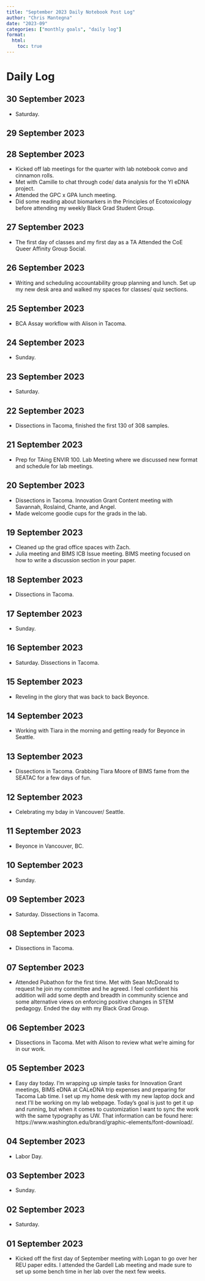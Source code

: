 ```yaml
---
title: "September 2023 Daily Notebook Post Log"
author: "Chris Mantegna"
date: "2023-09"
categories: ["monthly goals", "daily log"]
format:
  html:
    toc: true
---
```


# Daily Log

## 30 September 2023
- Saturday. 

## 29 September 2023

## 28 September 2023
- Kicked off lab meetings for the quarter with lab notebook convo and cinnamon rolls. 
- Met with Camille to chat through code/ data analysis for the YI eDNA project.
- Attended the GPC x GPA lunch meeting.
- Did some reading about biomarkers in the Principles of Ecotoxicology before attending my weekly Black Grad Student Group.

## 27 September 2023
- The first day of classes and my first day as a TA Attended the CoE Queer Affinity Group Social.

## 26 September 2023
- Writing and scheduling accountability group planning and lunch. Set up my new desk area and walked my spaces for classes/ quiz sections.

## 25 September 2023
- BCA Assay workflow with Alison in Tacoma.

## 24 September 2023
- Sunday.

## 23 September 2023
- Saturday.

## 22 September 2023
- Dissections in Tacoma, finished the first 130 of 308 samples.

## 21 September 2023
- Prep for TAing ENVIR 100. Lab Meeting where we discussed new format and schedule for lab meetings.

## 20 September 2023
- Dissections in Tacoma. Innovation Grant Content meeting with Savannah, Roslaind, Chante, and Angel.
- Made welcome goodie cups for the grads in the lab.

## 19 September 2023
- Cleaned up the grad office spaces with Zach.
- Julia meeting and BIMS ICB Issue meeting. BIMS meeting focused on how to write a discussion section in your paper.

## 18 September 2023
- Dissections in Tacoma.

## 17 September 2023
- Sunday.

## 16 September 2023
- Saturday. Dissections in Tacoma.

## 15 September 2023
- Reveling in the glory that was back to back Beyonce.

## 14 September 2023
- Working with Tiara in the morning and getting ready for Beyonce in Seattle.

## 13 September 2023
- Dissections in Tacoma. Grabbing Tiara Moore of BIMS fame from the SEATAC for a few days of fun. 

## 12 September 2023
- Celebrating my bday in Vancouver/ Seattle.

## 11 September 2023
- Beyonce in Vancouver, BC.

## 10 September 2023
- Sunday.

## 09 September 2023
- Saturday. Dissections in Tacoma.

## 08 September 2023
- Dissections in Tacoma.

## 07 September 2023
- Attended Pubathon for the first time. Met with Sean McDonald to request he join my committee and he agreed. I feel confident his addition will add some depth and breadth in community science and some alternative views on enforcing positive changes in STEM pedagogy. Ended the day with my Black Grad Group.

## 06 September 2023
- Dissections in Tacoma. Met with Alison to review what we're aiming for in our work.

## 05 September 2023
- Easy day today. I'm wrapping up simple tasks for Innovation Grant meetings, BIMS eDNA at CALeDNA trip expenses and preparing for Tacoma Lab time.  I set up my home desk with my new laptop dock and next I'll be working on my lab webpage. Today's goal is just to get it up and running, but when it comes to customization I want to sync the work with the same typography as UW. That information can be found here: https://www.washington.edu/brand/graphic-elements/font-download/. 

## 04 September 2023
- Labor Day.

## 03 September 2023
- Sunday.

## 02 September 2023
- Saturday.

## 01 September 2023  
- Kicked off the first day of September meeting with Logan to go over her REU paper edits. I attended the Gardell Lab meeting and made sure to set up some bench time in her lab over the next few weeks.
